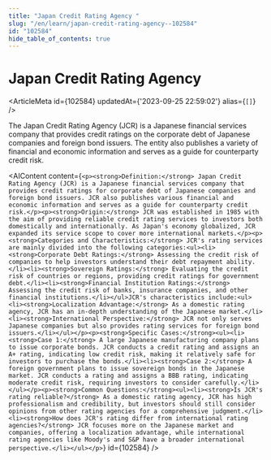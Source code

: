 ```yaml
---
title: "Japan Credit Rating Agency "
slug: "/en/learn/japan-credit-rating-agency--102584"
id: "102584"
hide_table_of_contents: true
---
```



# Japan Credit Rating Agency 

<ArticleMeta id={102584} updatedAt={'2023-09-25 22:59:02'} alias={`[]`} />
<div className='border-solid border-b border-t-0 my-4 border-[var(--ifm-color-gray-300)]' />

The Japan Credit Rating Agency (JCR) is a Japanese financial services company that provides credit ratings on the corporate debt of Japanese companies and foreign bond issuers. The entity also publishes a variety of financial and economic information and serves as a guide for counterparty credit risk.

<AIContent content={`<p><strong>Definition:</strong> Japan Credit Rating Agency (JCR) is a Japanese financial services company that provides credit ratings for corporate debt of Japanese companies and foreign bond issuers. JCR also publishes various financial and economic information and serves as a guide for counterparty credit risk.</p><p><strong>Origin:</strong> JCR was established in 1985 with the aim of providing reliable credit rating services to investors both domestically and internationally. As Japan's economy globalized, JCR expanded its service scope to cover more international markets.</p><p><strong>Categories and Characteristics:</strong> JCR's rating services are mainly divided into the following categories:<ul><li><strong>Corporate Debt Ratings:</strong> Assessing the credit risk of companies to help investors understand their debt repayment ability.</li><li><strong>Sovereign Ratings:</strong> Evaluating the credit risk of countries or regions, providing credit ratings for government debt.</li><li><strong>Financial Institution Ratings:</strong> Assessing the credit risk of banks, insurance companies, and other financial institutions.</li></ul>JCR's characteristics include:<ul><li><strong>Localization Advantage:</strong> As a domestic rating agency, JCR has an in-depth understanding of the Japanese market.</li><li><strong>International Perspective:</strong> JCR not only serves Japanese companies but also provides rating services for foreign bond issuers.</li></ul></p><p><strong>Specific Cases:</strong><ul><li><strong>Case 1:</strong> A large Japanese manufacturing company plans to issue corporate bonds. JCR conducts a credit rating and assigns an A+ rating, indicating low credit risk, making it relatively safe for investors to purchase the bonds.</li><li><strong>Case 2:</strong> A foreign government plans to issue sovereign bonds in the Japanese market. JCR conducts a rating and assigns a BBB rating, indicating moderate credit risk, requiring investors to consider carefully.</li></ul></p><p><strong>Common Questions:</strong><ul><li><strong>Is JCR's rating reliable?</strong> As a domestic rating agency, JCR has high professionalism and credibility, but investors should still consider opinions from other rating agencies for a comprehensive judgment.</li><li><strong>How does JCR's rating differ from international rating agencies?</strong> JCR focuses more on the Japanese market and companies, offering a localization advantage, while international rating agencies like Moody's and S&P have a broader international perspective.</li></ul></p>`} id={102584} />
